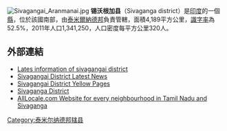 [[Image:Sivagangai_Aranmanai.jpg|right]]
'''锡沃根加县'''（Sivaganga district）是[[印度|印度]]的一個[[縣|縣]]，位於該國南部，由[[泰米爾納德邦|泰米爾納德邦]]負責管轄，面積4,189平方公里，[[識字率|識字率]]為52.5%，2011年人口1,341,250，人口密度每平方公里320人。

==外部連結==
*[https://web.archive.org/web/20101223210058/http://www.sivagangaionline.in/ Lates information of sivagangai district]
*[https://web.archive.org/web/20140104192531/http://sivagangaipages.com/ Sivagangai District Latest News]
*[https://web.archive.org/web/20100430134322/http://www.ypages.sivagangaipages.com/ Sivagangai District Yellow Pages]
*[https://web.archive.org/web/20060811024857/http://www.sivaganga.tn.nic.in/ Sivaganga District]
*[https://web.archive.org/web/20120923020851/http://www.alllocale.com/group/sivaganga AllLocale.com Website for every neighbourhood in Tamil Nadu and Sivaganga]

{{泰米尔纳德邦行政区划小作品}}
[[Category:泰米尔纳德邦辖县|Category:泰米尔纳德邦辖县]]
